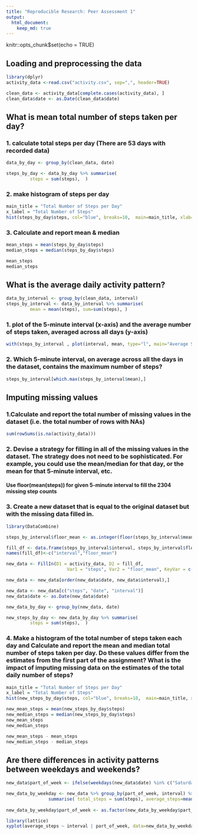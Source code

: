 ```yaml
---
title: "Reproducible Research: Peer Assessment 1"
output: 
  html_document:
    keep_md: true
---
```

knitr::opts_chunk$set(echo = TRUE)



## Loading and preprocessing the data
```r
library(dplyr)
activity_data <-read.csv("activity.csv", sep=",", header=TRUE)

clean_data <- activity_data[complete.cases(activity_data), ]
clean_data$date <- as.Date(clean_data$date)
```

## What is mean total number of steps taken per day?

### 1. calculate total steps per day (There are 53 days with recorded data)
```r
data_by_day <- group_by(clean_data, date)

steps_by_day <- data_by_day %>% summarise(
  		 steps = sum(steps),  )	
```

### 2. make histogram of steps per day
```r
main_title = "Total Number of Steps per Day"	 
x_label = "Total Number of Steps"
hist(steps_by_day$steps, col="blue", breaks=10,  main=main_title, xlab=x_label)
```

### 3. Calculate and report mean & median
```r
mean_steps = mean(steps_by_day$steps)
median_steps = median(steps_by_day$steps)

mean_steps
median_steps
```

## What is the average daily activity pattern?
```r
data_by_interval <- group_by(clean_data, interval)
steps_by_interval <- data_by_interval %>% summarise(
  		 mean = mean(steps), sum=sum(steps), )	
```

### 1. plot of the 5-minute interval (x-axis) and the average number of steps taken, averaged across all days (y-axis)
```r

with(steps_by_interval , plot(interval, mean, type="l", main="Average Steps per 5 minute interval", xlab="Interval", ylab="Average Steps"))
```

### 2. Which 5-minute interval, on average across all the days in the dataset, contains the maximum number of steps?
```r
steps_by_interval[which.max(steps_by_interval$mean),]
```

## Imputing missing values

### 1.Calculate and report the total number of missing values in the dataset (i.e. the total number of rows with NAs)
```r
sum(rowSums(is.na(activity_data)))
```

### 2. Devise a strategy for filling in all of the missing values in the dataset. The strategy does not need to be sophisticated. For example, you could use the mean/median for that day, or the mean for that 5-minute interval, etc.

#### Use floor(mean(steps)) for given 5-minute interval to fill the 2304 missing step counts

### 3. Create a new dataset that is equal to the original dataset but with the missing data filled in.
```r
library(DataCombine)

steps_by_interval$floor_mean <- as.integer(floor(steps_by_interval$mean))

fill_df <- data.frame(steps_by_interval$interval, steps_by_interval$floor_mean)
names(fill_df)<-c("interval","floor_mean")

new_data <- FillIn(D1 = activity_data, D2 = fill_df, 
                       Var1 = "steps", Var2 = "floor_mean", KeyVar = c("interval"))

new_data <- new_data[order(new_data$date, new_data$interval),]

new_data <- new_data[c("steps", "date", "interval")]
new_data$date <- as.Date(new_data$date)

new_data_by_day <- group_by(new_data, date)

new_steps_by_day <- new_data_by_day %>% summarise(
  		 steps = sum(steps),  )	
```

### 4. Make a histogram of the total number of steps taken each day and Calculate and report the mean and median total number of steps taken per day. Do these values differ from the estimates from the first part of the assignment? What is the impact of imputing missing data on the estimates of the total daily number of steps?

```r
main_title = "Total Number of Steps per Day"	 
x_label = "Total Number of Steps"
hist(new_steps_by_day$steps, col="blue", breaks=10,  main=main_title, xlab=x_label)

new_mean_steps = mean(new_steps_by_day$steps)
new_median_steps = median(new_steps_by_day$steps)
new_mean_steps
new_median_steps

new_mean_steps - mean_steps
new_median_steps - median_steps
```

## Are there differences in activity patterns between weekdays and weekends?
```r
new_data$part_of_week <- ifelse(weekdays(new_data$date) %in% c("Saturday", "Sunday"), "weekend", "weekday")

new_data_by_weekday <- new_data %>% group_by(part_of_week, interval) %>% 
	     		summarise( total_steps = sum(steps), average_steps=mean(steps) )	
 
new_data_by_weekday$part_of_week <- as.factor(new_data_by_weekday$part_of_week)

library(lattice)
xyplot(average_steps ~ interval | part_of_week, data=new_data_by_weekday, layout=c(1,2), type="l",  main="Average Steps per 5 minute interval", xlab="Interval", ylab="Average Steps" )
```
